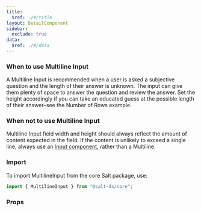 ```yaml
---
title:
  $ref: ./#/title
layout: DetailComponent
sidebar:
  exclude: true
data:
  $ref: ./#/data
---
```


### When to use Multiline Input

A Multiline Input is recommended when a user is asked a subjective question and the length of their answer is unknown. The input can give them plenty of space to answer the question and review the answer. Set the height accordingly if you can take an educated guess at the possible length of their answer–see the Number of Rows example.

### When not to use Multiline Input

Multiline Input field width and height should always reflect the amount of content expected in the field. If the content is unlikely to exceed a single line, always use an [Input component](../input), rather than a Multiline.

### Import

To import MultilineInput from the core Salt package, use:

```js
import { MultilineInput } from "@salt-ds/core";
```

### Props

<PropsTable componentName="MultilineInput" />
